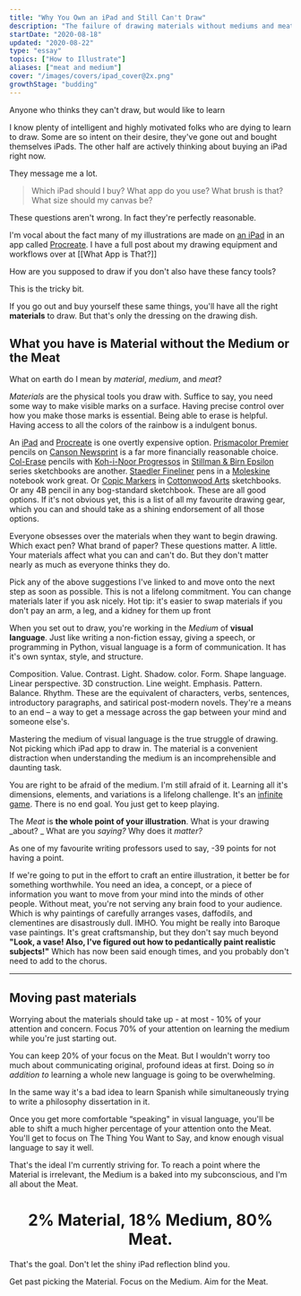 ```yaml
---
title: "Why You Own an iPad and Still Can't Draw"
description: "The failure of drawing materials without mediums and meat"
startDate: "2020-08-18"
updated: "2020-08-22"
type: "essay"
topics: ["How to Illustrate"]
aliases: ["meat and medium"]
cover: "/images/covers/ipad_cover@2x.png"
growthStage: "budding"
---
```


<AssumedAudience>

Anyone who thinks they can't draw, but would like to learn

</AssumedAudience>

<Spacer size="small" />

<IntroParagraph>

I know plenty of intelligent and highly motivated folks who are dying to learn to draw. Some are so intent on their desire, they've gone out and bought themselves iPads. The other half are actively thinking about buying an iPad right now.

</IntroParagraph>

They message me a lot.

> Which iPad should I buy? What app do you use? What brush is that? What size should my canvas be?

These questions aren't wrong. In fact they're perfectly reasonable.

I'm vocal about the fact many of my illustrations are made on [an iPad](https://www.apple.com/ipad-pro/) in an app called [Procreate](https://procreate.art/). I have a full post about my drawing equipment and workflows over at [[What App is That?]]

How are you supposed to draw if you don't also have these fancy tools?

This is the tricky bit.

If you go out and buy yourself these same things, you'll have all the right **materials** to draw. But that's only the dressing on the drawing dish.

## What you have is **Material** without the **Medium** or the **Meat**

What on earth do I mean by _material_, _medium_, and _meat_?

<MediumMaterialsMeat sectionTitle='Materials'>

_Materials_ are the physical tools you draw with. Suffice to say, you
need some way to make visible marks on a surface. Having precise control over
how you make those marks is essential. Being able to erase is helpful. Having
access to all the colors of the rainbow is a indulgent bonus.

An [iPad](https://www.apple.com/ipad-pro/) and
[Procreate](https://procreate.art/) is one overtly expensive
option. [Prismacolor Premier](https://www.prismacolor.com/colored-pencils/premier-colored-pencils/premier-soft-core-colored-pencils/PCPremierSoftCoreColoredPencils)
pencils on [Canson Newsprint](https://en.canson.com/xl-series/xlr-newsprint) is a far more financially reasonable choice.
[Col-Erase](https://www.prismacolor.com/colored-pencils/premier-colored-pencils/premier-col-erase-colored-pencils/PCPremierCol-EraseColoredPencils)
pencils with [Koh-i-Noor Progressos](https://www.cultpens.com/i/q/KH24668/koh-i-noor-progresso-woodless-graphite-pencil)
in [Stillman & Birn Epsilon](https://stillmanandbirn.com/products_epsilon.php)
series sketchbooks are another.
[Staedler Fineliner](https://www.staedtler.com/uk/en/products/products-for-coloring/fineliners/pigment-liner-308-fineliner-m308/)
pens in a [Moleskine](https://gb.moleskine.com/sketchbook-black/p0437)
notebook work great. Or
[Copic Markers](https://www.copic-shop.co.uk/) in
[Cottonwood Arts](https://www.cottonwoodarts.com/) sketchbooks. Or
any 4B pencil in any bog-standard sketchbook. These are all good options. <Footnote idName={1}> If it's not obvious yet, this is a list of all my favourite drawing gear, which you can and should take as a shining endorsement of all those options. </Footnote>

Everyone obsesses over the materials when they want to begin drawing. Which exact pen? What brand of paper? These questions matter. A little. Your materials affect what you can and can't do. But they don't matter nearly as much as everyone thinks they do.

Pick any of the above suggestions I've linked to and move onto the next step as soon as possible. This is not a lifelong commitment. You can change materials later if you ask nicely. <Footnote idName={2}>Hot tip: it's easier to swap materials if you don't pay an arm, a leg, and a kidney for them up front</Footnote>

</MediumMaterialsMeat>

<MediumMaterialsMeat sectionTitle='Medium'>

When you set out to draw, you're working in the _Medium_ of **visual language**. Just like writing a non-fiction essay, giving a speech, or programming in Python, visual language is a form of communication. It has it's own syntax, style, and structure.

Composition. Value. Contrast. Light. Shadow. color. Form. Shape language. Linear perspective. 3D construction. Line weight. Emphasis. Pattern. Balance. Rhythm. These are the equivalent of characters, verbs, sentences, introductory paragraphs, and satirical post-modern novels. They're a means to an end – a way to get a message across the gap between your mind and someone else's.

Mastering the medium of visual language is the true struggle of drawing. Not picking which iPad app to draw in. The material is a convenient distraction when understanding the medium is an incomprehensible and daunting task.

You are right to be afraid of the medium. I'm still afraid of it. Learning all it's dimensions, elements, and variations is a lifelong challenge. It's an [infinite game](/infinite-games). There is no end goal. You just get to keep playing.

</MediumMaterialsMeat>

<MediumMaterialsMeat sectionTitle='Meat'>

The _Meat_ is **the whole point of your illustration**. What is your drawing _about? _ What are you _saying?_ Why does it _matter?_

As one of my favourite writing professors used to say, -39 points for not having a point.

If we're going to put in the effort to craft an entire illustration, it better be for something worthwhile. You need an idea, a concept, or a piece of information you want to move from your mind into the minds of other people. Without meat, you're not serving any brain food to your audience. Which is why paintings of carefully arranges vases, daffodils, and clementines are disastrously dull. <Footnote idName={3}>IMHO. You might be really into Baroque vase paintings. It's great craftsmanship, but they don't say much beyond **"Look, a vase! Also, I've figured out how to pedantically paint realistic subjects!"**
Which has now been said enough times, and you probably don't need to add to the chorus.</Footnote>

</MediumMaterialsMeat>

---

## Moving past materials

Worrying about the materials should take up - at most - 10% of your attention and concern. Focus 70% of your attention on learning the medium while you're just starting out.

You can keep 20% of your focus on the Meat. But I wouldn't worry too much about communicating original, profound ideas at first. Doing so _in addition to_ learning a whole new language is going to be overwhelming.

In the same way it's a bad idea to learn Spanish while simultaneously trying to write a philosophy dissertation in it.

Once you get more comfortable “speaking" in visual language, you'll be able to shift a much higher percentage of your attention onto the Meat. You'll get to focus on The Thing You Want to Say, and know enough visual language to say it well.

That's the ideal I'm currently striving for. To reach a point where the Material is irrelevant, the Medium is a baked into my subconscious, and I'm all about the Meat.

<Center>

# 2% Material, 18% Medium, 80% Meat.

</Center>

That's the goal. Don't let the shiny iPad reflection blind you.

Get past picking the Material. Focus on the Medium. Aim for the Meat.
